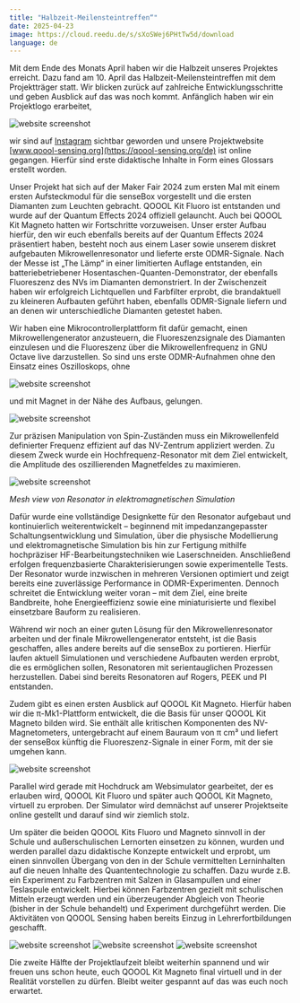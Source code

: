 ```yaml
---
title: "Halbzeit-Meilensteintreffen“"
date: 2025-04-23
image: https://cloud.reedu.de/s/sXoSWej6PHtTw5d/download
language: de
---
```


Mit dem Ende des Monats April haben wir die Halbzeit unseres Projektes erreicht. Dazu fand am 10. April das Halbzeit-Meilensteintreffen mit dem Projektträger statt. Wir blicken zurück auf zahlreiche Entwicklungsschritte und geben Ausblick auf das was noch kommt.
Anfänglich haben wir ein Projektlogo erarbeitet,

![website screenshot](https://cloud.reedu.de/s/t6Rxjwiai2SEWZL/download)

wir sind auf [Instagram](https://www.instagram.com/qoool_sensing/) sichtbar geworden und unsere Projektwebsite [www.qoool-sensing.org](https://qoool-sensing.org/de) ist online gegangen. Hierfür sind erste didaktische Inhalte in Form eines Glossars erstellt worden.

Unser Projekt hat sich auf der Maker Fair 2024 zum ersten Mal mit einem ersten Aufsteckmodul für die senseBox vorgestellt und die ersten Diamanten zum Leuchten gebracht.
QOOOL Kit Fluoro ist entstanden und wurde auf der Quantum Effects 2024 offiziell gelauncht.
Auch bei QOOOL Kit Magneto hatten wir Fortschritte vorzuweisen. Unser erster Aufbau hierfür, den wir euch ebenfalls bereits auf der Quantum Effects 2024 präsentiert haben, besteht noch aus einem Laser sowie unserem diskret aufgebauten Mikrowellenresonator und lieferte erste ODMR-Signale.
Nach der Messe ist „The Lämp“ in einer limitierten Auflage entstanden, ein batteriebetriebener Hosentaschen-Quanten-Demonstrator, der ebenfalls Fluoreszenz des NVs im Diamanten demonstriert.
In der Zwischenzeit haben wir erfolgreich Lichtquellen und Farbfilter erprobt, die brandaktuell zu kleineren Aufbauten geführt haben, ebenfalls ODMR-Signale liefern und an denen wir unterschiedliche Diamanten getestet haben.

Wir haben eine Mikrocontrollerplattform fit dafür gemacht, einen Mikrowellengenerator anzusteuern, die Fluoreszenzsignale des Diamanten einzulesen und die Fluoreszenz über die Mikrowellenfrequenz in GNU Octave live darzustellen. So sind uns erste ODMR-Aufnahmen ohne den Einsatz eines Oszilloskops, ohne

![website screenshot](https://cloud.reedu.de/s/zS7JE23WwSwoHTq/download)

und mit Magnet in der Nähe des Aufbaus, gelungen.

![website screenshot](https://cloud.reedu.de/s/96GfdKLQy52RRja/download)

Zur präzisen Manipulation von Spin-Zuständen muss ein Mikrowellenfeld definierter Frequenz effizient auf das NV-Zentrum appliziert werden. Zu diesem Zweck wurde ein Hochfrequenz-Resonator mit dem Ziel entwickelt, die Amplitude des oszillierenden Magnetfeldes zu maximieren.

![website screenshot](https://cloud.reedu.de/s/PkxMJACZ785aWqQ/download)

*Mesh view von Resonator in elektromagnetischen Simulation*

Dafür wurde eine vollständige Designkette für den Resonator aufgebaut und kontinuierlich weiterentwickelt – beginnend mit impedanzangepasster Schaltungsentwicklung und Simulation, über die physische Modellierung und elektromagnetische Simulation bis hin zur Fertigung mithilfe hochpräziser HF-Bearbeitungstechniken wie Laserschneiden.
Anschließend erfolgen frequenzbasierte Charakterisierungen sowie experimentelle Tests. Der Resonator wurde inzwischen in mehreren Versionen optimiert und zeigt bereits eine zuverlässige Performance in ODMR-Experimenten. Dennoch schreitet die Entwicklung weiter voran – mit dem Ziel, eine breite Bandbreite, hohe Energieeffizienz sowie eine miniaturisierte und flexibel einsetzbare Bauform zu realisieren.

Während wir noch an einer guten Lösung für den Mikrowellenresonator arbeiten und der finale Mikrowellengenerator entsteht, ist die Basis geschaffen, alles andere bereits auf die senseBox zu portieren. Hierfür laufen aktuell Simulationen und verschiedene Aufbauten werden erprobt, die es ermöglichen sollen, Resonatoren mit serientauglichen Prozessen herzustellen. Dabei sind bereits Resonatoren auf Rogers, PEEK und PI entstanden.

Zudem gibt es einen ersten Ausblick auf QOOOL Kit Magneto. Hierfür haben wir die π-Mk1-Plattform entwickelt, die die Basis für unser QOOOL Kit Magneto bilden wird. Sie enthält alle kritischen Komponenten des NV-Magnetometers, untergebracht auf einem Bauraum von π cm³ und liefert der senseBox künftig die Fluoreszenz-Signale in einer Form, mit der sie umgehen kann.

![website screenshot](https://cloud.reedu.de/s/dTT6Qk8BWfF3mjK/download)

Parallel wird gerade mit Hochdruck am Websimulator gearbeitet, der es erlauben wird, QOOOL Kit Fluoro und später auch QOOOL Kit Magneto, virtuell zu erproben. Der Simulator wird demnächst auf unserer Projektseite online gestellt und darauf sind wir ziemlich stolz.

Um später die beiden QOOOL Kits Fluoro und Magneto sinnvoll in der Schule und außerschulischen Lernorten einsetzen zu können, wurden und werden parallel dazu didaktische Konzepte entwickelt und erprobt, um einen sinnvollen Übergang von den in der Schule vermittelten Lerninhalten auf die neuen Inhalte des Quantentechnologie zu schaffen. Dazu wurde z.B. ein Experiment zu Farbzentren mit Salzen in Glasampullen und einer Teslaspule entwickelt. Hierbei können Farbzentren gezielt mit schulischen Mitteln erzeugt werden und ein überzeugender Abgleich von Theorie (bisher in der Schule behandelt) und Experiment durchgeführt werden. Die Aktivitäten von QOOOL Sensing haben bereits Einzug in Lehrerfortbildungen geschafft.

![website screenshot](https://cloud.reedu.de/s/Zp3e7EPZcnFtmSM/download)
![website screenshot](https://cloud.reedu.de/s/PfXcXZm6fjGJD3q/download)
![website screenshot](https://cloud.reedu.de/s/5aGRJ3n6P4Nr72b/download)

Die zweite Hälfte der Projektlaufzeit bleibt weiterhin spannend und wir freuen uns schon heute, euch QOOOL Kit Magneto final virtuell und in der Realität vorstellen zu dürfen. Bleibt weiter gespannt auf das was euch noch erwartet.

